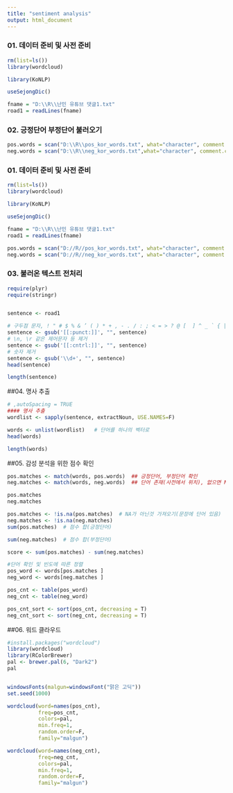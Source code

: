 ```yaml
---
title: "sentiment analysis"
output: html_document
---
```


### 01. 데이터 준비 및 사전 준비
```r

rm(list=ls())
library(wordcloud)

library(KoNLP)

useSejongDic()

fname = "D:\\R\\난민 유튜브 댓글1.txt"
road1 = readLines(fname)
```


### 02. 긍정단어 부정단어 불러오기
```r
pos.words = scan("D:\\R\\pos_kor_words.txt", what="character", comment.char=";")
neg.words = scan("D:\\R\\neg_kor_words.txt",what="character", comment.char=";")
```



### 01. 데이터 준비 및 사전 준비
```r

rm(list=ls())
library(wordcloud)

library(KoNLP)

useSejongDic()

fname = "D:\\R\\난민 유튜브 댓글1.txt"
road1 = readLines(fname)

pos.words = scan("D://R//pos_kor_words.txt", what="character", comment.char=";")
neg.words = scan("D://R//neg_kor_words.txt", what="character", comment.char=";")

```


### 03. 불러온 텍스트 전처리
```r

require(plyr)
require(stringr)


sentence <- road1

# 구두점 문자, ! " # $ % & ’ ( ) * + , - . / : ; < = > ? @ [  ] ^ _ ` { | } ~. 제거
sentence <- gsub('[[:punct:]]', "", sentence)  
# \n, \r 같은 제어문자 등 제거
sentence <- gsub('[[:cntrl:]]', "", sentence)
# 숫자 제거
sentence <- gsub('\\d+', "", sentence)
head(sentence)

length(sentence) 
```


##04. 명사 추출
```r
# ,autoSpacing = TRUE
#### 명사 추출
wordlist <- sapply(sentence, extractNoun, USE.NAMES=F)

words <- unlist(wordlist)   # 단어를 하나의 벡터로 
head(words)

length(words)  
```
##05. 감성 분석을 위한 점수 확인
```r
pos.matches <- match(words, pos.words)  ## 긍정단어, 부정단어 확인
neg.matches <- match(words, neg.words)  ## 단어 존재(사전에서 위치), 없으면 NA

pos.matches
neg.matches

pos.matches <- !is.na(pos.matches)  # NA가 아닌것 가져오기(문장에 단어 있음)
neg.matches <- !is.na(neg.matches)
sum(pos.matches)  # 점수 합(긍정단어)

sum(neg.matches)  # 점수 합(부정단어) 

score <- sum(pos.matches) - sum(neg.matches)

#단어 확인 및 빈도에 따른 정렬
pos_word <- words[pos.matches ]
neg_word <- words[neg.matches ]

pos_cnt <- table(pos_word)
neg_cnt <- table(neg_word)

pos_cnt_sort <- sort(pos_cnt, decreasing = T)
neg_cnt_sort <- sort(neg_cnt, decreasing = T)
```
##06. 워드 클라우드
```r
#install.packages("wordcloud")
library(wordcloud)
library(RColorBrewer)
pal <- brewer.pal(6, "Dark2")
pal


windowsFonts(malgun=windowsFont("맑은 고딕"))
set.seed(1000)

wordcloud(word=names(pos_cnt),
          freq=pos_cnt,
          colors=pal,
          min.freq=1,
          random.order=F,
          family="malgun")
```
```r
wordcloud(word=names(neg_cnt),
          freq=neg_cnt,
          colors=pal,
          min.freq=1,
          random.order=F,
          family="malgun")
```

